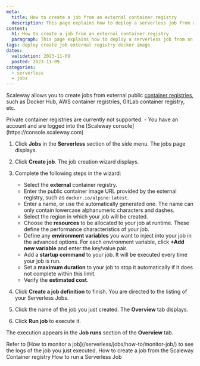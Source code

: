 ```yaml
---
meta:
  title: How to create a job from an external container registry
  description: This page explains how to deploy a serverless job from an external registry
content:
  h1: How to create a job from an external container registry
  paragraph: This page explains how to deploy a serverless job from an external registry
tags: deploy create job external registry docker image
dates:
  validation: 2023-11-09
  posted: 2023-11-09
categories:
  - serverless
  - jobs
---
```


Scaleway allows you to create jobs from external public [container registries](/containers/container-registry/concepts/#registry), such as Docker Hub, AWS container registries, GitLab container registry, etc.

<Message type="note">
  Private container registries are currently not supported.
</Message>

<Macro id="iam-requirements" />

<Message type="requirement">
  - You have an account and are logged into the [Scaleway console](https://console.scaleway.com)
</Message>

1. Click **Jobs** in the **Serverless** section of the side menu. The jobs page displays.

2. Click **Create job**. The job creation wizard displays.

3. Complete the following steps in the wizard:
    - Select the **external** container registry.
    - Enter the public container image URL provided by the external registry, such as `docker.io/alpine:latest`.
    - Enter a name, or use the automatically generated one. The name can only contain lowercase alphanumeric characters and dashes.
    - Select the region in which your job will be created.
    - Choose the **resources** to be allocated to your job at runtime. These define the performance characteristics of your job.
    - Define any **environment variables** you want to inject into your job in the advanced options. For each environment variable, click **+Add new variable** and enter the key/value pair.
    - Add a **startup command** to your job. It will be executed every time your job is run.
    - Set a **maximum duration** to your job to stop it automatically if it does not complete within this limit.
    - Verify the **estimated cost**.
4. Click **Create a job definition** to finish. You are directed to the listing of your Serverless Jobs.

5. Click the name of the job you just created. The **Overview** tab displays.

6. Click **Run job** to execute it.

The execution appears in the **Job runs** section of the **Overview** tab.

<Message type="note">
  Refer to [How to monitor a job](/serverless/jobs/how-to/monitor-job/) to see the logs of the job you just executed.
</Message>

<Navigation>
  <PreviousButton to="/serverless/jobs/how-to/create-job-from-scaleway-registry/">How to create a job from the Scaleway Container registry</PreviousButton>
  <NextButton to="/serverless/jobs/how-to/run-job/">How to run a Serverless Job</NextButton>
</Navigation>